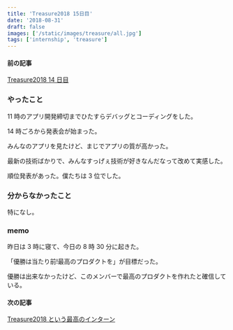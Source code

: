 ```yaml
---
title: 'Treasure2018 15日目'
date: '2018-08-31'
draft: false
images: ['/static/images/treasure/all.jpg']
tags: ['internship', 'treasure']
---
```


#### 前の記事

[Treasure2018 14 日目](https://yoshikawa.dev/blog/treasure2018/day14/)

### やったこと

11 時のアプリ開発締切までひたすらデバッグとコーディングをした。

14 時ごろから発表会が始まった。

みんなのアプリを見たけど、まじでアプリの質が高かった。

最新の技術ばかりで、みんなすっげぇ技術が好きなんだなって改めて実感した。

順位発表があった。僕たちは 3 位でした。

### 分からなかったこと

特になし。

### memo

昨日は 3 時に寝て、今日の 8 時 30 分に起きた。

「優勝は当たり前!最高のプロダクトを」が目標だった。

優勝は出来なかったけど、このメンバーで最高のプロダクトを作れたと確信している。

#### 次の記事

[Treasure2018 という最高のインターン](https://yoshikawa.dev/blog/treasure2018/summer-internship-2018/)
